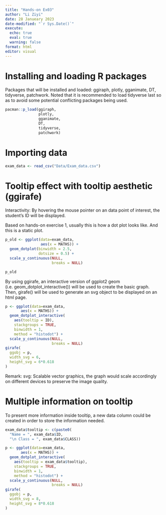 ```yaml
---
title: "Hands-on Ex03"
author: "Li Ziyi"
date: 28 Janueary 2023
date-modified: "`r Sys.Date()`"
execute:
  echo: true
  eval: true
  warning: false
format: html
editor: visual
---
```


# Installing and loading R packages
Packages that will be installed and loaded:
ggiraph, plotly, gganimate, DT, tidyverse, patchwork. Noted that it is recommended to load tidyverse last so as to avoid some potential conflicting packages being used.
```r
pacman::p_load(ggiraph,
               plotly,
               gganimate,
               DT,
               tidyverse,
               patchwork)
```

# Importing data
```r
exam_data <- read_csv("Data/Exam_data.csv")
```

# Tooltip effect with tooltip aesthetic (ggirafe)
Interactivity: By hovering the mouse pointer on an data point of interest, the student’s ID will be displayed.

Based on hands-on exercise 1, usually this is how a dot plot looks like. And this is a static plot.
```r
p_old <- ggplot(data=exam_data,
                aes(x = MATHS)) +
  geom_dotplot(binwidth = 2.5, 
               dotsize = 0.5) +
  scale_y_continuous(NULL, 
                     breaks = NULL)

p_old
```

By using ggirafe, an interactive version of ggplot2 geom (i.e. geom_dotplot_interactive()) will be used to create the basic graph. Then, girafe() will be used to generate an svg object to be displayed on an html page.
```r
p <- ggplot(data=exam_data, 
       aes(x = MATHS)) +
  geom_dotplot_interactive(
    aes(tooltip = ID),
    stackgroups = TRUE, 
    binwidth = 1, 
    method = "histodot") +
  scale_y_continuous(NULL, 
                     breaks = NULL)
girafe(
  ggobj = p,
  width_svg = 6,
  height_svg = 6*0.618
)
```

Remark: svg: Scalable vector graphics, the graph would scale accordingly on different devices to preserve the image quality.

# Multiple information on tooltip
To present more information inside tooltip, a new data column could be created in order to store the information needed. 
```r
exam_data$tooltip <- c(paste0(
  "Name = ", exam_data$ID,         
  "\n Class = ", exam_data$CLASS))

p <- ggplot(data=exam_data, 
       aes(x = MATHS)) +
  geom_dotplot_interactive(
    aes(tooltip = exam_data$tooltip),
    stackgroups = TRUE,
    binwidth = 1,
    method = "histodot") +
  scale_y_continuous(NULL,               
                     breaks = NULL)
girafe(
  ggobj = p,
  width_svg = 8,
  height_svg = 8*0.618
)
```